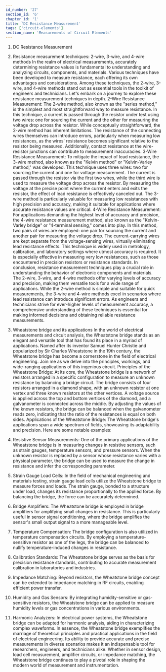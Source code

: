 ```yaml
---
id_number: '27'
section_id: '6'
chapter_id: '1'
title: 'DC Resistance Measurement'
tags: ['circuit-elements']
section_name: 'Measurements of Circuit Elements'
---
```


1.  DC Resistance Measurement
1. Resistance measurement techniques: 2-wire, 3-wire, and 4-wire methods
In the realm of electrical measurements, accurately determining resistance values is fundamental to understanding and analyzing circuits, components, and materials. Various techniques have been developed to measure resistance, each offering its own advantages and considerations. Among these techniques, the 2-wire, 3-wire, and 4-wire methods stand out as essential tools in the toolkit of engineers and technicians. Let's embark on a journey to explore these resistance measurement techniques in depth.
2-Wire Resistance Measurement: The 2-wire method, also known as the "series method," is the simplest and most straightforward way to measure resistance. In this technique, a current is passed through the resistor under test using two wires: one for sourcing the current and the other for measuring the voltage drop across the resistor. While conceptually straightforward, the 2-wire method has inherent limitations. The resistance of the connecting wires themselves can introduce errors, particularly when measuring low resistances, as the wires' resistance becomes significant relative to the resistor being measured. Additionally, contact resistance at the wire-resistor junctions can contribute to measurement inaccuracies.
3-Wire Resistance Measurement: To mitigate the impact of lead resistance, the 3-wire method, also known as the "Kelvin method" or "Kelvin-Varley method," was developed. This technique uses three wires: two for sourcing the current and one for voltage measurement. The current is passed through the resistor via the first two wires, while the third wire is used to measure the voltage drop across the resistor. By measuring the voltage at the precise point where the current enters and exits the resistor, the effect of lead resistance is effectively canceled out. The 3-wire method is particularly valuable for measuring low resistances with high precision and accuracy, making it suitable for applications where accurate resistance values are critical.
4-Wire Resistance Measurement: For applications demanding the highest level of accuracy and precision, the 4-wire resistance measurement method, also known as the "Kelvin-Varley bridge" or "4-terminal sensing," comes into play. In this method, two pairs of wires are employed: one pair for sourcing the current and another pair for measuring the voltage drop. The current-carrying wires are kept separate from the voltage-sensing wires, virtually eliminating lead resistance effects. This technique is widely used in metrology, calibration, and laboratory settings where utmost accuracy is required. It is especially effective in measuring very low resistances, such as those encountered in precision resistors or resistance standards.
In conclusion, resistance measurement techniques play a crucial role in understanding the behavior of electronic components and materials. The 2-wire, 3-wire, and 4-wire methods offer varying levels of accuracy and precision, making them versatile tools for a wide range of applications. While the 2-wire method is simple and suitable for quick measurements, the 3-wire and 4-wire methods excel in scenarios where lead resistance can introduce significant errors. As engineers and technicians strive for ever-higher levels of measurement accuracy, a comprehensive understanding of these techniques is essential for making informed decisions and obtaining reliable resistance measurements.

2. Wheatstone bridge and its applications
In the world of electrical measurements and circuit analysis, the Wheatstone bridge stands as an elegant and versatile tool that has found its place in a myriad of applications. Named after its inventor Samuel Hunter Christie and popularized by Sir Charles Wheatstone in the 19th century, the Wheatstone bridge has become a cornerstone in the field of electrical engineering. Join me as we delve into the principles, workings, and wide-ranging applications of this ingenious circuit.
Principles of the Wheatstone Bridge: At its core, the Wheatstone bridge is a network of resistors arranged in a specific configuration to measure an unknown resistance by balancing a bridge circuit. The bridge consists of four resistors arranged in a diamond shape, with an unknown resistor at one vertex and three known resistors at the other vertices. A voltage source is applied across the top and bottom vertices of the diamond, and a galvanometer is connected across the middle. By adjusting the values of the known resistors, the bridge can be balanced when the galvanometer reads zero, indicating that the ratio of the resistances is equal on both sides.
Applications of the Wheatstone Bridge: The Wheatstone bridge's applications span a wide spectrum of fields, showcasing its adaptability and precision. Here are some notable examples:
1.	Resistive Sensor Measurements: One of the primary applications of the Wheatstone bridge is in measuring changes in resistive sensors, such as strain gauges, temperature sensors, and pressure sensors. When the unknown resistor is replaced by a sensor whose resistance varies with a physical parameter, the bridge can be used to measure the change in resistance and infer the corresponding parameter.
2.	Strain Gauge Load Cells: In the field of mechanical engineering and materials testing, strain gauge load cells utilize the Wheatstone bridge to measure forces and loads. The strain gauge, bonded to a structure under load, changes its resistance proportionally to the applied force. By balancing the bridge, the force can be accurately determined.
3.	Bridge Amplifiers: The Wheatstone bridge is employed in bridge amplifiers for amplifying small changes in resistance. This is particularly useful in sensor signal conditioning, where the bridge amplifies the sensor's small output signal to a more manageable level.
4.	Temperature Compensation: The bridge configuration is also utilized in temperature compensation circuits. By employing a temperature-sensitive resistor as one of the legs, the bridge can be balanced to nullify temperature-induced changes in resistance.
5.	Calibration Standards: The Wheatstone bridge serves as the basis for precision resistance standards, contributing to accurate measurement calibration in laboratories and industries.
6.	Impedance Matching: Beyond resistors, the Wheatstone bridge concept can be extended to impedance matching in RF circuits, enabling efficient power transfer.
7.	Humidity and Gas Sensors: By integrating humidity-sensitive or gas-sensitive resistors, the Wheatstone bridge can be applied to measure humidity levels or gas concentrations in various environments.
8.	Harmonic Analyzers: In electrical power systems, the Wheatstone bridge can be adapted for harmonic analysis, aiding in characterizing complex waveforms.
In essence, the Wheatstone bridge exemplifies the marriage of theoretical principles and practical applications in the field of electrical engineering. Its ability to provide accurate and precise measurements in diverse scenarios makes it an indispensable tool for researchers, engineers, and technicians alike. Whether in sensor design, load cell measurement, amplifier circuits, or impedance matching, the Wheatstone bridge continues to play a pivotal role in shaping the modern world of measurement and instrumentation.



